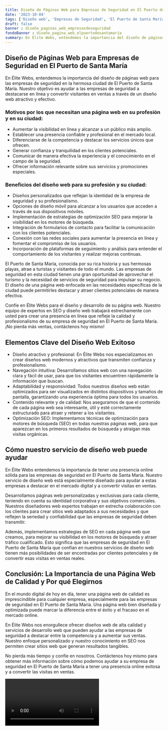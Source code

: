 ```yaml
---
title: Diseño de Páginas Web para Empresas de Seguridad en El Puerto de Santa María
date: '2023-10-04'
tags: ['Diseño web', 'Empresas de Seguridad', 'El Puerto de Santa María']
draft: false
banner : diseño_paginas_web_empresasdeseguridad
fondoBanner : diseño_pagina_web_elpuertodesantamaría
summary: En Élite Webs, entendemos la importancia del diseño de páginas web para las empresas de seguridad en la hermosa ciudad de El Puerto de Santa María. Nuestro objetivo es ayudar a las empresas de seguridad a destacarse en línea y convertir visitantes en ventas a través de un diseño web atractivo y efectivo.
---
```


## Diseño de Páginas Web para Empresas de Seguridad en El Puerto de Santa María

En Élite Webs, entendemos la importancia del diseño de páginas web para las empresas de seguridad en la hermosa ciudad de El Puerto de Santa María. Nuestro objetivo es ayudar a las empresas de seguridad a destacarse en línea y convertir visitantes en ventas a través de un diseño web atractivo y efectivo.

### Motivos por los que necesitan una página web en su profesión y en su ciudad:
- Aumentar la visibilidad en línea y alcanzar a un público más amplio.
- Establecer una presencia confiable y profesional en el mercado local.
- Diferenciarse de la competencia y destacar los servicios únicos que ofrecen.
- Generar confianza y tranquilidad en los clientes potenciales.
- Comunicar de manera efectiva la experiencia y el conocimiento en el campo de la seguridad.
- Ofrecer información relevante sobre sus servicios y promociones especiales.

### Beneficios del diseño web para su profesión y su ciudad:
- Diseños personalizados que reflejan la identidad de la empresa de seguridad y su profesionalismo.
- Opciones de diseño móvil para alcanzar a los usuarios que acceden a través de sus dispositivos móviles.
- Implementación de estrategias de optimización SEO para mejorar la visibilidad en los motores de búsqueda.
- Integración de formularios de contacto para facilitar la comunicación con los clientes potenciales.
- Conexión con las redes sociales para aumentar la presencia en línea y fomentar el compromiso de los usuarios.
- Incorporación de plataformas de seguimiento y análisis para entender el comportamiento de los visitantes y realizar mejoras continuas.

El Puerto de Santa María, conocida por su rica historia y sus hermosas playas, atrae a turistas y visitantes de todo el mundo. Las empresas de seguridad en esta ciudad tienen una gran oportunidad de aprovechar el turismo y la necesidad de servicios de seguridad para impulsar su negocio. El diseño de una página web enfocada en las necesidades específicas de la ciudad puede permitirles destacar y atraer clientes potenciales de manera efectiva.

Confíe en Élite Webs para el diseño y desarrollo de su página web. Nuestro equipo de expertos en SEO y diseño web trabajará estrechamente con usted para crear una presencia en línea que refleje la calidad y profesionalismo de su empresa de seguridad en El Puerto de Santa María. ¡No pierda más ventas, contáctenos hoy mismo!

<GifSeo />

<Cta />

## Elementos Clave del Diseño Web Exitoso

- Diseño atractivo y profesional: En Élite Webs nos especializamos en crear diseños web modernos y atractivos que transmiten confianza y profesionalismo.
- Navegación intuitiva: Desarrollamos sitios web con una navegación clara y fácil de usar, para que los visitantes encuentren rápidamente la información que buscan.
- Adaptabilidad y responsividad: Todos nuestros diseños web están optimizados para ser visualizados en distintos dispositivos y tamaños de pantalla, garantizando una experiencia óptima para todos los usuarios.
- Contenido relevante y de calidad: Nos aseguramos de que el contenido de cada página web sea interesante, útil y esté correctamente estructurado para atraer y retener a los visitantes.
- Optimización SEO: Implementamos técnicas de optimización para motores de búsqueda (SEO) en todas nuestras páginas web, para que aparezcan en los primeros resultados de búsqueda y atraigan más visitas orgánicas.

## Cómo nuestro servicio de diseño web puede ayudar

En Élite Webs entendemos la importancia de tener una presencia online sólida para las empresas de seguridad en El Puerto de Santa María. Nuestro servicio de diseño web está especialmente diseñado para ayudar a estas empresas a destacar en el mercado digital y a convertir visitas en ventas.

Desarrollamos páginas web personalizadas y exclusivas para cada cliente, teniendo en cuenta su identidad corporativa y sus objetivos comerciales. Nuestros diseñadores web expertos trabajan en estrecha colaboración con los clientes para crear sitios web adaptados a sus necesidades y que reflejen la seriedad y confiabilidad que las empresas de seguridad deben transmitir.

Además, implementamos estrategias de SEO en cada página web que creamos, para mejorar su visibilidad en los motores de búsqueda y atraer tráfico cualificado. Esto significa que las empresas de seguridad en El Puerto de Santa María que confían en nuestros servicios de diseño web tienen más posibilidades de ser encontradas por clientes potenciales y de convertir esas visitas en ventas reales.

## Conclusión: La Importancia de una Página Web de Calidad y Por qué Elegirnos

En el mundo digital de hoy en día, tener una página web de calidad es imprescindible para cualquier empresa, especialmente para las empresas de seguridad en El Puerto de Santa María. Una página web bien diseñada y optimizada puede marcar la diferencia entre el éxito y el fracaso en el mercado online.

En Élite Webs nos enorgullece ofrecer diseños web de alta calidad y servicios de desarrollo web que pueden ayudar a las empresas de seguridad a destacar entre la competencia y a aumentar sus ventas. Nuestro enfoque personalizado y nuestro conocimiento en SEO nos permiten crear sitios web que generan resultados tangibles.

No pierda más tiempo y confíe en nosotros. Contáctenos hoy mismo para obtener más información sobre cómo podemos ayudar a su empresa de seguridad en El Puerto de Santa María a tener una presencia online exitosa y a convertir las visitas en ventas.

<Video />

<CtaBot job='Empresas de Seguridad' city='El Puerto de Santa María'/>

<Gmaps query='El Puerto de Santa María+españa+maps' />